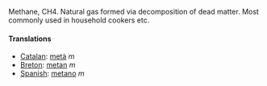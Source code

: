 Methane, CH4.
Natural gas formed via decomposition of dead matter.
Most commonly used in household cookers etc.

====Translations====
* [[Catalan]]: [[metà]] ''m''
* [[Breton]]: [[metan]] ''m''
* [[Spanish]]: [[metano]] ''m''
